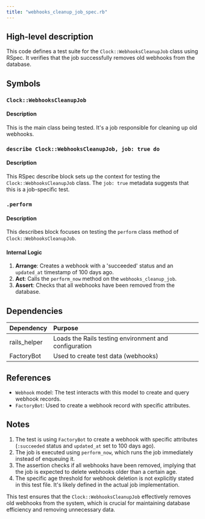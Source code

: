 ```yaml
---
title: "webhooks_cleanup_job_spec.rb"
---
```


## High-level description
This code defines a test suite for the `Clock::WebhooksCleanupJob` class using RSpec. It verifies that the job successfully removes old webhooks from the database.

## Symbols

### `Clock::WebhooksCleanupJob`
#### Description
This is the main class being tested. It's a job responsible for cleaning up old webhooks.

### `describe Clock::WebhooksCleanupJob, job: true do`
#### Description
This RSpec describe block sets up the context for testing the `Clock::WebhooksCleanupJob` class. The `job: true` metadata suggests that this is a job-specific test.

### `.perform`
#### Description
This describes block focuses on testing the `perform` class method of `Clock::WebhooksCleanupJob`.

#### Internal Logic
1. **Arrange**: Creates a webhook with a 'succeeded' status and an `updated_at` timestamp of 100 days ago.
2. **Act**: Calls the `perform_now` method on the `webhooks_cleanup_job`.
3. **Assert**: Checks that all webhooks have been removed from the database.

## Dependencies
| Dependency | Purpose |
|:-----------|:--------|
| rails_helper | Loads the Rails testing environment and configuration |
| FactoryBot | Used to create test data (webhooks) |

## References
- `Webhook` model: The test interacts with this model to create and query webhook records.
- `FactoryBot`: Used to create a webhook record with specific attributes.

## Notes
1. The test is using `FactoryBot` to create a webhook with specific attributes (`:succeeded` status and `updated_at` set to 100 days ago).
2. The job is executed using `perform_now`, which runs the job immediately instead of enqueuing it.
3. The assertion checks if all webhooks have been removed, implying that the job is expected to delete webhooks older than a certain age.
4. The specific age threshold for webhook deletion is not explicitly stated in this test file. It's likely defined in the actual job implementation.

This test ensures that the `Clock::WebhooksCleanupJob` effectively removes old webhooks from the system, which is crucial for maintaining database efficiency and removing unnecessary data.